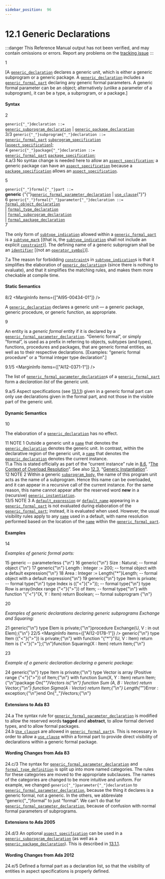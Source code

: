 ```yaml
---
sidebar_position:  96
---
```


# 12.1 Generic Declarations

:::danger
This Reference Manual output has not been verified,
and may contain omissions or errors.
Report any problems on the [tracking issue](https://github.com/ada-lang-io/ada-lang-io/issues/20)
:::


<MarginText>1</MarginText>
<p>[A <code><a href="/docs/arm/AA-12/AA-12.1#S0310">generic_declaration</a></code> declares a generic unit, which is either a generic subprogram or a generic package. A <code><a href="/docs/arm/AA-12/AA-12.1#S0310">generic_declaration</a></code> includes a <code><a href="/docs/arm/AA-12/AA-12.1#S0313">generic_formal_part</a></code> declaring any generic formal parameters. A generic formal parameter can be an object; alternatively (unlike a parameter of a subprogram), it can be a type, a subprogram, or a package.] <br /></p>


#### Syntax

<MarginText>2</MarginText>

<CodeBlock>
<code>generic{"_"}declaration</code><a id="S0310"></a><code> ::= </code><br />    <code><a href="/docs/arm/AA-12/AA-12.1#S0311">generic_subprogram_declaration</a></code> | <code><a href="/docs/arm/AA-12/AA-12.1#S0312">generic_package_declaration</a></code><br />

</CodeBlock>
<MarginText>3/3</MarginText>
<MarginInfo items={["AI05-0183-1"]} />

<CodeBlock>
<code>generic{"_"}subprogram{"_"}declaration</code><a id="S0311"></a><code> ::= </code><br />    <code><a href="/docs/arm/AA-12/AA-12.1#S0313">generic_formal_part</a></code> <code><a href="/docs/arm/AA-6/AA-6.1#S0196">subprogram_specification</a></code><br />       [<code><a href="/docs/arm/AA-13/AA-13.1#S0346">aspect_specification</a></code>];<br />

</CodeBlock>
<MarginText>4</MarginText>

<CodeBlock>
<code>generic{"_"}package{"_"}declaration</code><a id="S0312"></a><code> ::= </code><br />    <code><a href="/docs/arm/AA-12/AA-12.1#S0313">generic_formal_part</a></code>  <code><a href="/docs/arm/AA-7/AA-7.1#S0230">package_specification</a></code>;<br />

</CodeBlock>
<AnnotatedOnly>
<MarginText>4.a/3</MarginText>
<MarginInfo items={["AI05-0183-1"]} />
<Admonition type="aarm" aarm="ramification">
<strong></strong>No syntax change is needed here to allow an <code><a href="/docs/arm/AA-13/AA-13.1#S0346">aspect_specification</a></code>; a generic package can have an <code><a href="/docs/arm/AA-13/AA-13.1#S0346">aspect_specification</a></code> because a <code><a href="/docs/arm/AA-7/AA-7.1#S0230">package_specification</a></code> allows an <code><a href="/docs/arm/AA-13/AA-13.1#S0346">aspect_specification</a></code>. <br />
</Admonition>
</AnnotatedOnly>

<MarginText>5</MarginText>

<CodeBlock>
<code>generic{"_"}formal{"_"}part</code><a id="S0313"></a><code> ::= </code><br />    <strong>generic</strong> {"{"}<code><a href="/docs/arm/AA-12/AA-12.1#S0314">generic_formal_parameter_declaration</a></code> | <code><a href="/docs/arm/AA-8/AA-8.4#S0235">use_clause</a></code>{"}"}<br />

</CodeBlock>
<MarginText>6</MarginText>

<CodeBlock>
<code>generic{"_"}formal{"_"}parameter{"_"}declaration</code><a id="S0314"></a><code> ::= </code><br />    <code><a href="/docs/arm/AA-12/AA-12.4#S0319">formal_object_declaration</a></code><br />  | <code><a href="/docs/arm/AA-12/AA-12.5#S0320">formal_type_declaration</a></code><br />  | <code><a href="/docs/arm/AA-12/AA-12.6#S0335">formal_subprogram_declaration</a></code><br />  | <code><a href="/docs/arm/AA-12/AA-12.7#S0340">formal_package_declaration</a></code><br />

</CodeBlock>
<MarginText>7</MarginText>
<p class="Indented2">The only form of <code><a href="/docs/arm/AA-3/AA-3.2#S0027">subtype_indication</a></code> allowed within a <code><a href="/docs/arm/AA-12/AA-12.1#S0313">generic_formal_part</a></code> is a <code><a href="/docs/arm/AA-3/AA-3.2#S0028">subtype_mark</a></code> [(that is, the <code><a href="/docs/arm/AA-3/AA-3.2#S0027">subtype_indication</a></code> shall not include an explicit <code><a href="/docs/arm/AA-3/AA-3.2#S0029">constraint</a></code>)]. The defining name of a generic subprogram shall be an <code><a href="/docs/arm/AA-2/AA-2.3#S0002">identifier</a></code> [(not an <code><a href="/docs/arm/AA-6/AA-6.1#S0202">operator_symbol</a></code>)]. <br /></p>

<AnnotatedOnly>
<MarginText>7.a</MarginText>
<Admonition type="aarm" aarm="reason">
<strong></strong>The reason for forbidding <code><a href="/docs/arm/AA-3/AA-3.2#S0029">constraint</a></code>s in <code><a href="/docs/arm/AA-3/AA-3.2#S0027">subtype_indication</a></code>s is that it simplifies the elaboration of <code><a href="/docs/arm/AA-12/AA-12.1#S0310">generic_declaration</a></code>s (since there is nothing to evaluate), and that it simplifies the matching rules, and makes them more checkable at compile time. <br />
</Admonition>
</AnnotatedOnly>


#### Static Semantics

<MarginText>8/2</MarginText>
<MarginInfo items={["AI95-00434-01"]} />
<p>A <code><a href="/docs/arm/AA-12/AA-12.1#S0310">generic_declaration</a></code> declares a generic unit &mdash; a generic package, generic procedure, or generic function, as appropriate.<br /></p>

<MarginText>9</MarginText>
<p>An entity is a <em>generic formal</em> entity if it is declared by a <code><a href="/docs/arm/AA-12/AA-12.1#S0314">generic_formal_parameter_declaration</a></code>. &ldquo;Generic formal&rdquo;, or simply &ldquo;formal&rdquo;, is used as a prefix in referring to objects, subtypes (and types), functions, procedures and packages, that are generic formal entities, as well as to their respective declarations. [Examples: &ldquo;generic formal procedure&rdquo; or a &ldquo;formal integer type declaration&rdquo;.]<br /></p>

<MarginText>9.1/5</MarginText>
<MarginInfo items={["AI12-0371-1"]} />
<p>The list of <code><a href="/docs/arm/AA-12/AA-12.1#S0314">generic_formal_parameter_declaration</a></code>s of a <code><a href="/docs/arm/AA-12/AA-12.1#S0313">generic_formal_part</a></code> form a <em>declaration list</em> of the generic unit.<br /></p>

<AnnotatedOnly>
<MarginText>9.a/5</MarginText>
<Admonition type="aarm" aarm="ramification">
<strong></strong>Aspect specifications (see <a href="/docs/arm/AA-13/AA-13.1#Subclause_13.1.1">13.1.1</a>) given in a generic formal part can only use declarations given in the formal part, and not those in the visible part of the generic unit. <br />
</Admonition>
</AnnotatedOnly>


#### Dynamic Semantics

<MarginText>10</MarginText>
<p>The elaboration of a <code><a href="/docs/arm/AA-12/AA-12.1#S0310">generic_declaration</a></code> has no effect. <br /></p>

<AnnotatedOnly>
<MarginText>11</MarginText>
<Admonition type="aarm" aarm="note">
NOTE 1   Outside a generic unit a <code><a href="/docs/arm/AA-4/AA-4.1#S0091">name</a></code> that denotes the <code><a href="/docs/arm/AA-12/AA-12.1#S0310">generic_declaration</a></code> denotes the generic unit. In contrast, within the declarative region of the generic unit, a <code><a href="/docs/arm/AA-4/AA-4.1#S0091">name</a></code> that denotes the <code><a href="/docs/arm/AA-12/AA-12.1#S0310">generic_declaration</a></code> denotes the current instance. <br />
</Admonition>
</AnnotatedOnly>

<AnnotatedOnly>
<MarginText>11.a</MarginText>
<Admonition type="aarm" aarm="proof">
<strong></strong>This is stated officially as part of the &ldquo;current instance&rdquo; rule in <a href="/docs/arm/AA-8/AA-8.6">8.6</a>, &ldquo;<a href="/docs/arm/AA-8/AA-8.6">The Context of Overload Resolution</a>&rdquo;. See also <a href="/docs/arm/AA-12/AA-12.3">12.3</a>, &ldquo;<a href="/docs/arm/AA-12/AA-12.3">Generic Instantiation</a>&rdquo;. <br />
</Admonition>
</AnnotatedOnly>

<AnnotatedOnly>
<MarginText>12</MarginText>
<Admonition type="aarm" aarm="note">
NOTE 2   Within a generic <code><a href="/docs/arm/AA-6/AA-6.3#S0216">subprogram_body</a></code>, the name of this program unit acts as the name of a subprogram. Hence this name can be overloaded, and it can appear in a recursive call of the current instance. For the same reason, this name cannot appear after the reserved word <strong>new</strong> in a (recursive) <code><a href="/docs/arm/AA-12/AA-12.3#S0315">generic_instantiation</a></code>.<br />
</Admonition>
</AnnotatedOnly>

<AnnotatedOnly>
<MarginText>13/5</MarginText>
<MarginInfo items={["AI12-0447-1"]} />
<Admonition type="aarm" aarm="note">
NOTE 3   A <code><a href="/docs/arm/AA-3/AA-3.7#S0063">default_expression</a></code> or <code><a href="/docs/arm/AA-12/AA-12.6#S0339">default_name</a></code> appearing in a <code><a href="/docs/arm/AA-12/AA-12.1#S0313">generic_formal_part</a></code> is not evaluated during elaboration of the <code><a href="/docs/arm/AA-12/AA-12.1#S0313">generic_formal_part</a></code>; instead, it is evaluated when used. However, the usual visibility rules apply to any <code><a href="/docs/arm/AA-4/AA-4.1#S0091">name</a></code> used in a default, with name resolution performed based on the location of the <code><a href="/docs/arm/AA-4/AA-4.1#S0091">name</a></code> within the <code><a href="/docs/arm/AA-12/AA-12.1#S0313">generic_formal_part</a></code>. <br />
</Admonition>
</AnnotatedOnly>


#### Examples

<MarginText>14</MarginText>
<p><em>Examples of generic formal parts:</em> <br /></p>

<MarginText>15</MarginText>
<CodeBlock language="ada">
generic     --  parameterless {"\n"}
<MarginText>16</MarginText>
generic{"\n"}   Size : Natural;  --  formal object {"\n"}
<MarginText>17</MarginText>
generic{"\n"}   Length : Integer := 200;          -- formal object with a default expression{"\n"}
<MarginText>18</MarginText>
   Area   : Integer := Length{"*"}Length; -- formal object with a default expression{"\n"}
<MarginText>19</MarginText>
generic{"\n"}   type Item  is private;                       -- formal type{"\n"}   type Index is ({"<"}{">"});                          -- formal type{"\n"}   type Row   is array(Index range {"<"}{">"}) of Item; -- formal type{"\n"}   with function "{"<"}"(X, Y : Item) return Boolean;    -- formal subprogram {"\n"}

</CodeBlock>
<MarginText>20</MarginText>
<p><em>Examples of generic declarations declaring generic subprograms Exchange and Squaring:</em> <br /></p>

<MarginText>21</MarginText>
<CodeBlock language="ada">
generic{"\n"}   type Elem is private;{"\n"}procedure Exchange(U, V : in out Elem);{"\n"}
<MarginText>22/5</MarginText>
<MarginInfo items={["AI12-0178-1"]} />
generic{"\n"}   type Item ({"<"}{">"}) is private;{"\n"}   with function "{"*"}"(U, V : Item) return Item is {"<"}{">"};{"\n"}function Squaring(X : Item) return Item;{"\n"}

</CodeBlock>
<MarginText>23</MarginText>
<p><em>Example of a generic declaration declaring a generic package:</em> <br /></p>

<MarginText>24</MarginText>
<CodeBlock language="ada">
generic{"\n"}   type Item   is private;{"\n"}   type Vector is array (Positive range {"<"}{">"}) of Item;{"\n"}   with function Sum(X, Y : Item) return Item;{"\n"}package On{"_"}Vectors is{"\n"}   function Sum  (A, B : Vector) return Vector;{"\n"}   function Sigma(A    : Vector) return Item;{"\n"}   Length{"_"}Error : exception;{"\n"}end On{"_"}Vectors;{"\n"}

</CodeBlock>
<AnnotatedOnly>

#### Extensions to Ada 83

</AnnotatedOnly>
<AnnotatedOnly>
<MarginText>24.a</MarginText>
<Admonition type="aarm" aarm="note">
The syntax rule for <code><a href="/docs/arm/AA-12/AA-12.1#S0314">generic_formal_parameter_declaration</a></code> is modified to allow the reserved words <strong>tagged</strong> and <strong>abstract</strong>, to allow formal derived types, and to allow formal packages.<br />
</Admonition>
</AnnotatedOnly>

<AnnotatedOnly>
<MarginText>24.b</MarginText>
<Admonition type="aarm" aarm="note">
<code><a href="/docs/arm/AA-8/AA-8.4#S0235">Use_clause</a></code>s are allowed in <code><a href="/docs/arm/AA-12/AA-12.1#S0313">generic_formal_part</a></code>s. This is necessary in order to allow a <code><a href="/docs/arm/AA-8/AA-8.4#S0235">use_clause</a></code> within a formal part to provide direct visibility of declarations within a generic formal package. <br />
</Admonition>
</AnnotatedOnly>

<AnnotatedOnly>

#### Wording Changes from Ada 83

</AnnotatedOnly>
<AnnotatedOnly>
<MarginText>24.c/3</MarginText>
<MarginInfo items={["AI05-0299-1"]} />
<Admonition type="aarm" aarm="note">
The syntax for <code><a href="/docs/arm/AA-12/AA-12.1#S0314">generic_formal_parameter_declaration</a></code> and <code><a href="/docs/arm/AA-12/AA-12.5#S0323">formal_type_definition</a></code> is split up into more named categories. The rules for these categories are moved to the appropriate subclauses. The names of the categories are changed to be more intuitive and uniform. For example, we changed <code>generic{"_"}parameter{"_"}declaration</code> to <code><a href="/docs/arm/AA-12/AA-12.1#S0314">generic_formal_parameter_declaration</a></code>, because the thing it declares is a generic formal, not a generic. In the others, we abbreviate &ldquo;generic{"_"}formal&rdquo; to just &ldquo;formal&rdquo;. We can't do that for <code><a href="/docs/arm/AA-12/AA-12.1#S0314">generic_formal_parameter_declaration</a></code>, because of confusion with normal formal parameters of subprograms. <br />
</Admonition>
</AnnotatedOnly>

<AnnotatedOnly>

#### Extensions to Ada 2005

</AnnotatedOnly>
<AnnotatedOnly>
<MarginText>24.d/3</MarginText>
<MarginInfo items={["AI05-0183-1"]} />
<Admonition type="aarm" aarm="note">
An optional <code><a href="/docs/arm/AA-13/AA-13.1#S0346">aspect_specification</a></code> can be used in a <code><a href="/docs/arm/AA-12/AA-12.1#S0311">generic_subprogram_declaration</a></code> (as well as a <code><a href="/docs/arm/AA-12/AA-12.1#S0312">generic_package_declaration</a></code>). This is described in <a href="/docs/arm/AA-13/AA-13.1#Subclause_13.1.1">13.1.1</a>. <br />
</Admonition>
</AnnotatedOnly>

<AnnotatedOnly>

#### Wording Changes from Ada 2012

</AnnotatedOnly>
<AnnotatedOnly>
<MarginText>24.e/5</MarginText>
<MarginInfo items={["AI12-0371-1"]} />
<Admonition type="aarm" aarm="note">
Defined a formal part as a declaration list, so that the visibility of entities in aspect specifications is properly defined. <br />
</Admonition>
</AnnotatedOnly>

